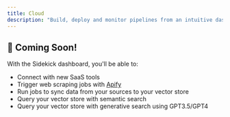 ```yaml
---
title: Cloud
description: "Build, deploy and monitor pipelines from an intuitive dashboard"
---
```



## 🚧 Coming Soon!
With the Sidekick dashboard, you'll be able to:
- Connect with new SaaS tools
- Trigger web scraping jobs with [Apify](https://apify.com/)
- Run jobs to sync data from your sources to your vector store
- Query your vector store with semantic search
- Query your vector store with generative search using GPT3.5/GPT4